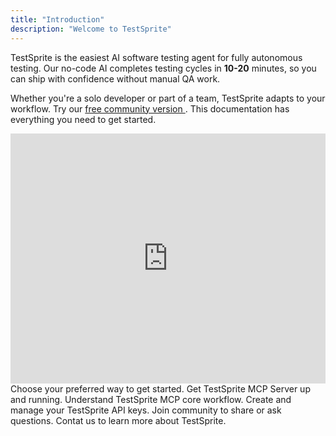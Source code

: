 ```yaml
---
title: "Introduction"
description: "Welcome to TestSprite"
---
```


TestSprite is the easiest AI software testing agent for fully autonomous testing.
Our no-code AI completes testing cycles in **10-20** minutes, so you can ship with confidence without manual QA work. 

Whether you're a solo developer or part of a team, TestSprite adapts to your workflow.
Try our [free community version <Icon icon="arrow-up-right-from-square" size={12} />](https://www.testsprite.com/auth/cognito/sign-in). This documentation has everything you need to get started.

<Frame>
  <iframe 
    width="100%" 
    height="400" 
    src="https://www.youtube.com/embed/2NaxnRnQqIU" 
    frameBorder="0" 
    allow="accelerometer; autoplay; clipboard-write; encrypted-media; gyroscope; picture-in-picture" 
    allowFullScreen
    style={{ borderRadius: '8px'}}
  ></iframe>
</Frame>
<br />

<Columns cols={3}>
  <Card title="Quick Start" icon="rocket" href="/get-started/Quick Start">
  Choose your preferred way to get started. 
  </Card>
  <Card title="Install MCP Server" icon="download" href="/mcp/installation">
  Get TestSprite MCP Server up and running.
  </Card>
  <Card title="Testing Workflow" icon="route" href="/mcp/workflow">
  Understand TestSprite MCP core workflow.
  </Card>
  <Card title="Manage API Key" icon="key" href="/web-portal/api-keys">
  Create and manage your TestSprite API keys.
  </Card>
  <Card title="Community" icon="comments"   arrow="true" href="https://discord.com/invite/QQB9tJ973e">
  Join community to share or ask questions.
  </Card>
  <Card title="Contact Us" icon="address-book"  arrow="true" href="https://calendly.com/contact-hmul/schedule">
  Contat us to learn more about TestSprite.
  </Card>
</Columns>
